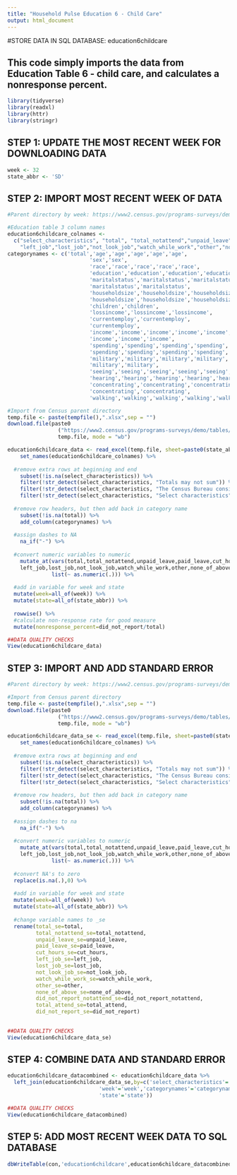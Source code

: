 ```yaml
---
title: "Household Pulse Education 6 - Child Care"
output: html_document
---
```


#STORE DATA IN SQL DATABASE: education6childcare

## This code simply imports the data from Education Table 6 - child care, and calculates a nonresponse percent.


```r
library(tidyverse)
library(readxl)
library(httr)
library(stringr)
```

## STEP 1: UPDATE THE MOST RECENT WEEK FOR DOWNLOADING DATA
```r
week <- 32
state_abbr <- 'SD'
```

## STEP 2: IMPORT MOST RECENT WEEK OF DATA
```r
#Parent directory by week: https://www2.census.gov/programs-surveys/demo/tables/hhp/2021/

#Education table 3 column names
education6childcare_colnames <-
  c("select_characteristics", "total", "total_notattend","unpaid_leave","paid_leave","cut_hours",
    "left_job","lost_job","not_look_job","watch_while_work","other","none_of_above","did_not_report_notattend","total_attend","did_not_report")
categorynames <- c('total','age','age','age','age','age',
                          'sex','sex',
                          'race','race','race','race','race',
                          'education','education','education','education',
                          'maritalstatus','maritalstatus','maritalstatus',
                          'maritalstatus','maritalstatus',
                          'householdsize','householdsize','householdsize','householdsize',
                          'householdsize','householdsize','householdsize',
                          'children','children',
                          'lossincome','lossincome','lossincome',
                          'currentemploy','currentemploy',
                          'currentemploy',
                          'income','income','income','income','income','income',
                          'income','income','income',
                          'spending','spending','spending','spending','spending',
                          'spending','spending','spending','spending','spending',
                          'military','military','military','military',
                          'military','military',
                          'seeing','seeing','seeing','seeing','seeing',
                          'hearing','hearing','hearing','hearing','hearing',
                          'concentrating','concentrating','concentrating',
                          'concentrating','concentrating',
                          'walking','walking','walking','walking','walking')

#Import from Census parent directory
temp.file <- paste(tempfile(),".xlsx",sep = "")
download.file(paste0
                ("https://www2.census.gov/programs-surveys/demo/tables/hhp/2021/wk",week,"/educ6_week",week,".xlsx"), 
                temp.file, mode = "wb")

education6childcare_data <- read_excel(temp.file, sheet=paste0(state_abbr),skip = 5) %>%
    set_names(education6childcare_colnames) %>%
  
  #remove extra rows at beginning and end
    subset(!is.na(select_characteristics)) %>%
    filter(!str_detect(select_characteristics, "Totals may not sum")) %>%
    filter(!str_detect(select_characteristics, "The Census Bureau considers")) %>%
    filter(!str_detect(select_characteristics, "Select characteristics")) %>%
  
  #remove row headers, but then add back in category name
    subset(!is.na(total)) %>%
    add_column(categorynames) %>%
  
  #assign dashes to NA
    na_if("-") %>%
  
  #convert numeric variables to numeric
    mutate_at(vars(total,total_notattend,unpaid_leave,paid_leave,cut_hours,
    left_job,lost_job,not_look_job,watch_while_work,other,none_of_above,did_not_report_notattend,total_attend,did_not_report),
              list(~ as.numeric(.))) %>%
  
  #add in variable for week and state
  mutate(week=all_of(week)) %>%
  mutate(state=all_of(state_abbr)) %>%
  
  rowwise() %>%
  #calculate non-response rate for good measure
  mutate(nonresponse_percent=did_not_report/total)

##DATA QUALITY CHECKS
View(education6childcare_data)

```

## STEP 3: IMPORT AND ADD STANDARD ERROR
```r
#Parent directory by week: https://www2.census.gov/programs-surveys/demo/tables/hhp/2021/

#Import from Census parent directory
temp.file <- paste(tempfile(),".xlsx",sep = "")
download.file(paste0
                ("https://www2.census.gov/programs-surveys/demo/tables/hhp/2021/wk",week,"/educ6_se_week",week,".xlsx"), 
                temp.file, mode = "wb")

education6childcare_data_se <- read_excel(temp.file, sheet=paste0(state_abbr),skip = 5) %>%
    set_names(education6childcare_colnames) %>%
  
  #remove extra rows at beginning and end
    subset(!is.na(select_characteristics)) %>%
    filter(!str_detect(select_characteristics, "Totals may not sum")) %>%
    filter(!str_detect(select_characteristics, "The Census Bureau considers")) %>%
    filter(!str_detect(select_characteristics, "Select characteristics")) %>%
  
  #remove row headers, but then add back in category name
    subset(!is.na(total)) %>%
    add_column(categorynames) %>%
  
  #assign dashes to na
    na_if("-") %>%
  
  #convert numeric variables to numeric
    mutate_at(vars(total,total_notattend,unpaid_leave,paid_leave,cut_hours,
    left_job,lost_job,not_look_job,watch_while_work,other,none_of_above,did_not_report_notattend,total_attend,did_not_report),
              list(~ as.numeric(.))) %>%
  
  #convert NA's to zero
  replace(is.na(.),0) %>%
  
  #add in variable for week and state
  mutate(week=all_of(week)) %>%
  mutate(state=all_of(state_abbr)) %>%
  
  #change variable names to _se
  rename(total_se=total,
         total_notattend_se=total_notattend,
         unpaid_leave_se=unpaid_leave,
         paid_leave_se=paid_leave,
         cut_hours_se=cut_hours,
         left_job_se=left_job,
         lost_job_se=lost_job,
         not_look_job_se=not_look_job,
         watch_while_work_se=watch_while_work,
         other_se=other,
         none_of_above_se=none_of_above,
         did_not_report_notattend_se=did_not_report_notattend,
         total_attend_se=total_attend,
         did_not_report_se=did_not_report) 
  

##DATA QUALITY CHECKS
View(education6childcare_data_se)

```

## STEP 4: COMBINE DATA AND STANDARD ERROR
```r
education6childcare_datacombined <- education6childcare_data %>%
  left_join(education6childcare_data_se,by=c('select_characteristics'='select_characteristics',
                             'week'='week','categorynames'='categorynames',
                             'state'='state'))

##DATA QUALITY CHECKS
View(education6childcare_datacombined)
```

## STEP 5: ADD MOST RECENT WEEK DATA TO SQL DATABASE
```r
dbWriteTable(con,'education6childcare',education6childcare_datacombined,append=TRUE,row.names=FALSE)
```


